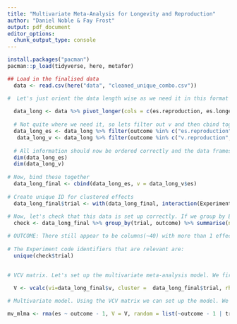 ```yaml
---
title: "Multivariate Meta-Analysis for Longevity and Reproduction"
author: "Daniel Noble & Fay Frost"
output: pdf_document
editor_options: 
  chunk_output_type: console
---
```


```r
install.packages("pacman")
pacman::p_load(tidyverse, here, metafor)
```

```r
## Load in the finalised data
  data <- read.csv(here("data", "cleaned_unique_combo.csv"))
```

```r

#  Let's just orient the data length wise as we need it in this format first.
  
  data_long <- data %>% pivot_longer(cols = c(es.reproduction, es.longevity, v.reproduction, v.longevity), names_to = "outcome", values_to = "es") %>% data.frame()
  
  # Not quite where we need it, so lets filter out v and then cbind together
  data_long_es <- data_long %>% filter(outcome %in% c("es.reproduction", "es.longevity"))
   data_long_v <- data_long %>% filter(outcome %in% c("v.reproduction", "v.longevity"))
  
  # All information should now be ordered correctly and the data frames the same dimensions. We can check
  dim(data_long_es)
  dim(data_long_v)
  
# Now, bind these together
  data_long_final <- cbind(data_long_es, v = data_long_v$es)
  
# Create unique ID for clustered effects
  data_long_final$trial <- with(data_long_final, interaction(Experiment.code, diff))
  
# Now, let's check that this data is set up correctly. If we group by Experiment.code, diff and outcome then we should have a maximum of 1 effect size for each study/diff in each outcome category
  check <- data_long_final %>% group_by(trial, outcome) %>% summarise(n=n()) %>% filter(n !=1)

# OUTCOME: There still appear to be columns(~40) with more than 1 effect size for each longevity/reproduction effect size. This is also not because we could have males and female effect sizes as including sex does not resolve this problem
  
# The Experiment code identifiers that are relevant are:
  unique(check$trial)
  
```

```r

# VCV matrix. Let's set up the multivariate meta-analysis model. We first need to create the VCV sampling matrix. This is a block diagonal matrix with the sampling variance for each effect size on the diagonal and the sampling covariance between the two effect sizes on the off-diagonal. We don't know the correlation, but we can assume 0.5. 
  
  V <- vcalc(vi=data_long_final$v, cluster =  data_long_final$trial, rho = 0.5)

# Multivariate model. Using the VCV matrix we can set up the model. We'll keep it simple for now

mv_mlma <- rma(es ~ outcome - 1, V = V, random = list(~outcome - 1 | trial), struc = "UN", data = data_long)


```

